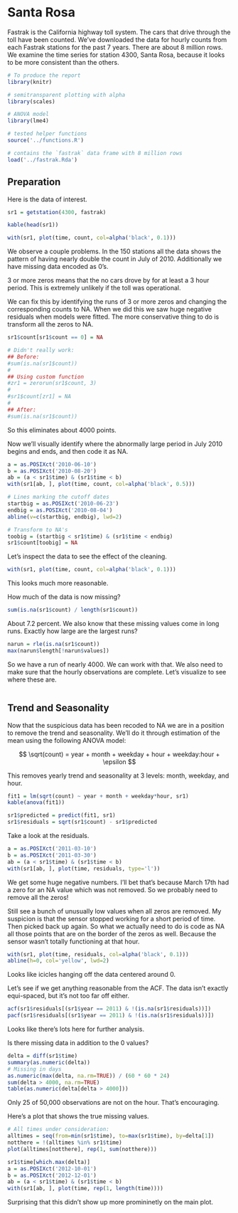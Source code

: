 # Santa Rosa

Fastrak is the California highway toll system.
The cars that drive through the toll have been counted.
We've downloaded the data for hourly counts from each Fastrak stations for
the past 7 years. There are about 8 million rows.
We examine the time series for station 4300, Santa Rosa, because it looks
to be more consistent than the others.


```r
# To produce the report
library(knitr)

# semitransparent plotting with alpha
library(scales)

# ANOVA model
library(lme4)

# tested helper functions
source('../functions.R')

# contains the `fastrak` data frame with 8 million rows
load('../fastrak.Rda')
```

## Preparation

Here is the data of interest.

```r
sr1 = getstation(4300, fastrak)

kable(head(sr1))

with(sr1, plot(time, count, col=alpha('black', 0.1)))
```

We observe a couple problems. In the 150 stations all the data shows the 
pattern of having nearly double the count in July of 2010. Additionally we
have missing data encoded as 0's.

3 or more zeros means that the no cars drove by for at least a 3 hour 
period. This is extremely unlikely if the toll was operational.

We can fix this by identifying the runs of 3 or more zeros and changing the
corresponding counts to NA. When we did this we saw huge negative
residuals when models were fitted. The more conservative thing to do is
transform all the zeros to NA.

```r
sr1$count[sr1$count == 0] = NA
```

```r
# Didn't really work:
## Before:
#sum(is.na(sr1$count))
#
## Using custom function
#zr1 = zerorun(sr1$count, 3)
#
#sr1$count[zr1] = NA
#
## After:
#sum(is.na(sr1$count))
```

So this eliminates about 4000 points.

Now we'll visually identify where the abnormally large period in July 2010
begins and ends, and then code it as NA.

```r
a = as.POSIXct('2010-06-10')
b = as.POSIXct('2010-08-20')
ab = (a < sr1$time) & (sr1$time < b)
with(sr1[ab, ], plot(time, count, col=alpha('black', 0.5)))

# Lines marking the cutoff dates
startbig = as.POSIXct('2010-06-23')
endbig = as.POSIXct('2010-08-04')
abline(v=c(startbig, endbig), lwd=2)

# Transform to NA's
toobig = (startbig < sr1$time) & (sr1$time < endbig)
sr1$count[toobig] = NA
```

Let's inspect the data to see the effect of the cleaning.

```r
with(sr1, plot(time, count, col=alpha('black', 0.1)))
```

This looks much more reasonable.

How much of the data is now missing?

```r
sum(is.na(sr1$count) / length(sr1$count))
```

About 7.2 percent. We also know that these missing values come in long
runs. Exactly how large are the largest runs?

```r
narun = rle(is.na(sr1$count))
max(narun$length[!narun$values])
```

So we have a run of nearly 4000. We can work with that. We also need to
make sure that the hourly observations are complete. Let's visualize to see
where these are.

```r

```


## Trend and Seasonality

Now that the suspicious data has been recoded to NA we are in a position to
remove the trend and seasonality. We'll do it through estimation of the
mean using the following ANOVA model:

$$
    \sqrt(count) = year + month + weekday + hour + weekday:hour + \epsilon
$$

This removes yearly trend and seasonality at 3 levels: month, weekday, and
hour.

```r
fit1 = lm(sqrt(count) ~ year + month + weekday*hour, sr1)
kable(anova(fit1))

sr1$predicted = predict(fit1, sr1)
sr1$residuals = sqrt(sr1$count) - sr1$predicted
```

Take a look at the residuals.

```r
a = as.POSIXct('2011-03-10')
b = as.POSIXct('2011-03-30')
ab = (a < sr1$time) & (sr1$time < b)
with(sr1[ab, ], plot(time, residuals, type='l'))
```

We get some huge negative numbers. I'll bet that's because March 17th had a
zero for an NA value which was not removed. So we probably need to remove
all the zeros!

Still see a bunch of unusually low values when all zeros are removed. My
suspicion is that the sensor stopped working for a short period of time.
Then picked back up again. So what we actually need to do is code as NA all
those points that are on the border of the zeros as well. Because the
sensor wasn't totally functioning at that hour.

```r
with(sr1, plot(time, residuals, col=alpha('black', 0.1)))
abline(h=0, col='yellow', lwd=2)
```

Looks like icicles hanging off the data centered around 0.

Let's see if we get anything reasonable from the ACF. The data isn't
exactly equi-spaced, but it's not too far off either.

```r
acf(sr1$residuals[(sr1$year == 2011) & !(is.na(sr1$residuals))])
pacf(sr1$residuals[(sr1$year == 2011) & !(is.na(sr1$residuals))])
```

Looks like there's lots here for further analysis.

Is there missing data in addition to the 0 values?

```r
delta = diff(sr1$time)
summary(as.numeric(delta))
# Missing in days
as.numeric(max(delta, na.rm=TRUE)) / (60 * 60 * 24)
sum(delta > 4000, na.rm=TRUE)
table(as.numeric(delta[delta > 4000]))
```

Only 25 of 50,000 observations are not on the hour. That's encouraging.

Here's a plot that shows the true missing values.

```r
# All times under consideration:
alltimes = seq(from=min(sr1$time), to=max(sr1$time), by=delta[1])
notthere = !(alltimes %in% sr1$time)
plot(alltimes[notthere], rep(1, sum(notthere)))
```

```r
sr1$time[which.max(delta)]
a = as.POSIXct('2012-10-01')
b = as.POSIXct('2012-12-01')
ab = (a < sr1$time) & (sr1$time < b)
with(sr1[ab, ], plot(time, rep(1, length(time))))
```

Surprising that this didn't show up more promininetly on the main plot.
